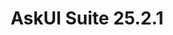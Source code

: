 ---
title: "AskUI Suite 25.2.1"
url: "https://github.com/askui/docs-mintlify/blob/main/introduction/09-release-notes/01-askui-suite/askui-suite-25-2-1-release-notes.md"
---